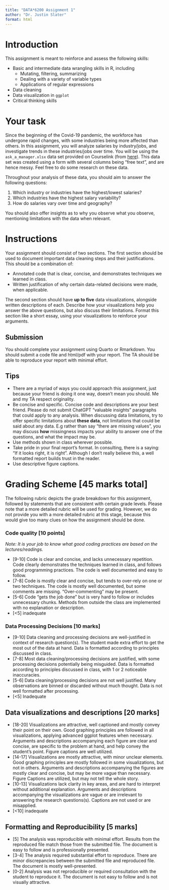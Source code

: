 ---
title: "DATA*6200 Assignment 1"
author: "Dr. Justin Slater"
format: html
---

# Introduction

This assignment is meant to reinforce and assess the following skills:

- Basic and intermediate data wrangling skills in R, including
    - Mutating, filtering, summarizing
    - Dealing with a variety of variable types
    - Applications of regular expressions
- Data cleaning
- Data visualization in `ggplot`
- Critical thinking skills

# Your task

Since the beginning of the Covid-19 pandemic, the workforce has undergone rapid changes, with some industries being more affected than others. In this assignment, you will analyze salaries by industry/jobs, and investigate trends in these industries/jobs over time. You will be using the `ask_a_manager.xlsx` data set provided on Courselink (from [here](https://www.askamanager.org/)). This data set was created using a form with several columns being "free text", and are hence messy. Feel free to do some research on these data.

Throughout your analysis of these data, you should aim to answer the following questions:

1. Which industry or industries have the highest/lowest salaries? 
2. Which industries have the highest salary variability?
3. How do salaries vary over time and geography?

You should also offer insights as to why you observe what you observe, mentioning limitations with the data when relevant.

# Instructions

Your assignment should consist of two sections. The first section should be used to document important data cleaning steps and their justifications. This should be a combination of:

- Annotated code that is clear, concise, and demonstrates techniques we learned in class.
- Written justification of why certain data-related decisions were made, when applicable.

The second section should have **up to five** data visualizations, alongside written descriptions of each. Describe how your visualizations help you answer the above questions, but also discuss their limitations. Format this section like a short essay, using your visualizations to reinforce your arguments.

## Submission

You should complete your assignment using Quarto or Rmarkdown. You should submit a code file and html/pdf with your report. The TA should be able to reproduce your report with minimal effort.

## Tips

- There are a myriad of ways you could approach this assignment, just because your friend is doing it one way, doesn't mean you should. Me and my TA respect originality.
- Be concise and specific. Concise code and descriptions are your best friend. Please do not submit ChatGPT "valuable insights" paragraphs that could apply to any analysis. When discussing data limitations, try to offer specific limitations about **these data**, not limitations that could be said about any data. E.g rather than say "there are missing values", you may discuss **how** missingness impacts your ability to answer one of the questions, and what the impact may be.
- Use methods shown in class wherever possible. 
- Take pride in your final report's format. In consulting, there is a saying: "If it looks right, it is right". Although I don't really believe this, a well formatted report builds trust in the reader.
- Use descriptive figure captions.

# Grading Scheme [45 marks total]

The following rubric depicts the grade breakdown for this assignment, followed by statements that are consistent with certain grade levels. Please note that a more detailed rubric will be used for grading. However, we do not provide you with a more detailed rubric at this stage, because this would give too many clues on how the assignment should be done.

### Code quality [10 points]

*Note: It is your job to know what good coding practices are based on the lectures/readings.*

- [9-10] Code is clear and concise, and lacks unnecessary repetition. Code clearly demonstrates the techniques learned in class, and follows good programming practices. The code is well documented and easy to follow. 
- [7-8] Code is mostly clear and concise, but tends to over-rely on one or two techniques. The code is mostly well documented, but some comments are missing. "Over-commenting" may be present.
- [5-6] Code "gets the job done" but is very hard to follow or includes unnecessary chunks. Methods from outside the class are implemented with no explanation or description.
- [<5] inadequate

### Data Processing Decisions [10 marks]

- [9-10] Data cleaning and processing decisions are well-justified in context of research question(s). The student made extra effort to get the most out of the data at hand. Data is formatted according to principles discussed in class.
- [7-8] Most data cleaning/processing decisions are justified, with some processing decisions potentially being misguided. Data is formatted according to principles discussed in class, with 1 or 2 noticeable inaccuracies.
- [5-6] Data cleaning/processing decisions are not well justified. Many observations are binned or discarded without much thought. Data is not well formatted after processing.
- [<5] Inadequate

## Data visualizations and descriptions [20 marks]

- [18-20] Visualizations are attractive, well captioned and mostly convey their point on their own. Good graphing principles are followed in all visualizations, applying advanced ggplot features when necessary. Arguments and descriptions accompanying each figure are clear and concise, are specific to the problem at hand, and help convey the student's point. Figure captions are well utilized.
- [14-17] Visualizations are mostly attractive, with minor unclear elements. Good graphing principles are mostly followed in some visualizations, but not in others. Arguments and descriptions accompanying the figures are mostly clear and concise, but may be more vague than necessary. Figure Captions are utilized, but may not tell the whole story.
- [10-13] Visualizations lack clarity in key areas, and are hard to interpret without additional explanation. Arguments and descriptions accompanying the visualizations are vague or are irrelevant to answering the research questions(s). Captions are not used or are misapplied.
- [<10] inadequate

## Formatting and Reproducibility [5 marks]

- [5] The analysis was reproducible with minimal effort. Results from the reproduced file match those from the submitted file. The document is easy to follow and is professionally presented.
- [3-4] The analysis required substantial effort to reproduce. There are minor discrepancies between the submitted file and reproduced file. The document is mostly well-presented.
- [0-2] Analysis was not reproducible or required consultation with the student to reproduce it. The document is not easy to follow and is not visually attractive.

